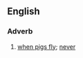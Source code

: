 ==English==

===Adverb===
{{head|en|adverb|head=in the [[reign]] of [[queen|Queen]] [[dick|Dick]]}}

# {{context|idiomatic|UK}} [[when pigs fly]]; [[never]]